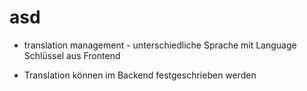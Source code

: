 
# asd
- translation management - unterschiedliche Sprache mit Language Schlüssel aus Frontend

- Translation können im Backend festgeschrieben werden